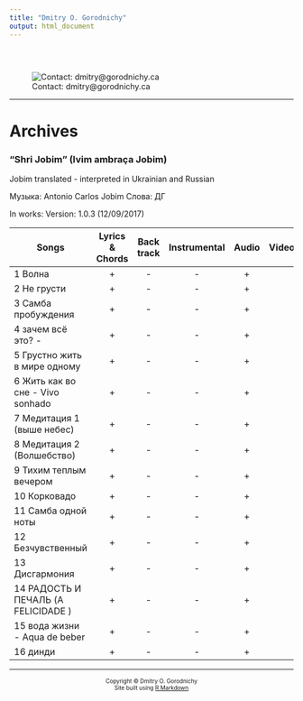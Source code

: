 ```yaml
---
title: "Dmitry O. Gorodnichy"
output: html_document
---
```


<style type="text/css">
.title {
  display: none;
}

#getting-started img {
  margin-right: 10px;
}

</style>

<div class="row" style="padding-top: 30px;">
<div class="col-sm-2">

![Contact: dmitry@gorodnichy.ca](http://www.gorodnichy.ca/music/dmitry_gorodnichy.jpg)


</div>

<div class="col-sm-9">
---
# Archives


### "Shri Jobim" (Ivim ambraça Jobim)

Jobim translated - interpreted in Ukrainian and Russian

Музыка: Antonio Carlos Jobim
Слова: ДГ

In works: Version: 1.0.3 (12/09/2017)
 

Songs | Lyrics & Chords | Back track |  Instrumental  | Audio | Video  
----- | :-------------: | :--------: | :------------: | :---: | :---:  
1 Волна  | + | - | - | + |
2 Не грусти | + | - | - | + |
3 Самба пробуждения | + | - | - | + |
4 зачем всё это? - | + | - | - | + |
5 Грустно жить в мире одному | + | - | - | + |
6 Жить как во сне - Vivo sonhado  | + | - | - | + |
7 Медитация 1 (выше небес) | + | - | - | + |
8 Медитация 2 (Волшебство) | + | - | - | + |
9 Тихим теплым вечером | + | - | - | + |
10 Корковадо | + | - | - | + |
11 Самба одной ноты | + | - | - | + |
12 Безчувственный | + | - | - | + |
13 Дисгармония | + | - | - | + |
14 РАДОСТЬ И ПЕЧАЛЬ (A FELICIDADE ) | + | - | - | + |
15 вода жизни - Aqua de beber | + | - | - | + |
16 динди | + | - | - | + |

</div>
</div>
<div class="row">

***
<center> <font size=-2>
Copyright © Dmitry O. Gorodnichy <br>
 Site built using [R Markdown](http://rmarkdown.rstudio.com/rmarkdown_websites.html)
</font> <center>